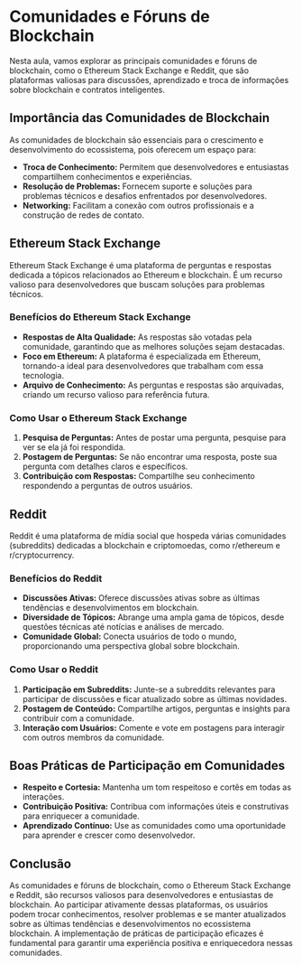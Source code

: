 # Comunidades e Fóruns de Blockchain

Nesta aula, vamos explorar as principais comunidades e fóruns de blockchain, como o Ethereum Stack Exchange e Reddit, que são plataformas valiosas para discussões, aprendizado e troca de informações sobre blockchain e contratos inteligentes.

## Importância das Comunidades de Blockchain

As comunidades de blockchain são essenciais para o crescimento e desenvolvimento do ecossistema, pois oferecem um espaço para:

- **Troca de Conhecimento:** Permitem que desenvolvedores e entusiastas compartilhem conhecimentos e experiências.
- **Resolução de Problemas:** Fornecem suporte e soluções para problemas técnicos e desafios enfrentados por desenvolvedores.
- **Networking:** Facilitam a conexão com outros profissionais e a construção de redes de contato.

## Ethereum Stack Exchange

Ethereum Stack Exchange é uma plataforma de perguntas e respostas dedicada a tópicos relacionados ao Ethereum e blockchain. É um recurso valioso para desenvolvedores que buscam soluções para problemas técnicos.

### Benefícios do Ethereum Stack Exchange

- **Respostas de Alta Qualidade:** As respostas são votadas pela comunidade, garantindo que as melhores soluções sejam destacadas.
- **Foco em Ethereum:** A plataforma é especializada em Ethereum, tornando-a ideal para desenvolvedores que trabalham com essa tecnologia.
- **Arquivo de Conhecimento:** As perguntas e respostas são arquivadas, criando um recurso valioso para referência futura.

### Como Usar o Ethereum Stack Exchange

1. **Pesquisa de Perguntas:** Antes de postar uma pergunta, pesquise para ver se ela já foi respondida.
2. **Postagem de Perguntas:** Se não encontrar uma resposta, poste sua pergunta com detalhes claros e específicos.
3. **Contribuição com Respostas:** Compartilhe seu conhecimento respondendo a perguntas de outros usuários.

## Reddit

Reddit é uma plataforma de mídia social que hospeda várias comunidades (subreddits) dedicadas a blockchain e criptomoedas, como r/ethereum e r/cryptocurrency.

### Benefícios do Reddit

- **Discussões Ativas:** Oferece discussões ativas sobre as últimas tendências e desenvolvimentos em blockchain.
- **Diversidade de Tópicos:** Abrange uma ampla gama de tópicos, desde questões técnicas até notícias e análises de mercado.
- **Comunidade Global:** Conecta usuários de todo o mundo, proporcionando uma perspectiva global sobre blockchain.

### Como Usar o Reddit

1. **Participação em Subreddits:** Junte-se a subreddits relevantes para participar de discussões e ficar atualizado sobre as últimas novidades.
2. **Postagem de Conteúdo:** Compartilhe artigos, perguntas e insights para contribuir com a comunidade.
3. **Interação com Usuários:** Comente e vote em postagens para interagir com outros membros da comunidade.

## Boas Práticas de Participação em Comunidades

- **Respeito e Cortesia:** Mantenha um tom respeitoso e cortês em todas as interações.
- **Contribuição Positiva:** Contribua com informações úteis e construtivas para enriquecer a comunidade.
- **Aprendizado Contínuo:** Use as comunidades como uma oportunidade para aprender e crescer como desenvolvedor.

## Conclusão

As comunidades e fóruns de blockchain, como o Ethereum Stack Exchange e Reddit, são recursos valiosos para desenvolvedores e entusiastas de blockchain. Ao participar ativamente dessas plataformas, os usuários podem trocar conhecimentos, resolver problemas e se manter atualizados sobre as últimas tendências e desenvolvimentos no ecossistema blockchain. A implementação de práticas de participação eficazes é fundamental para garantir uma experiência positiva e enriquecedora nessas comunidades.
